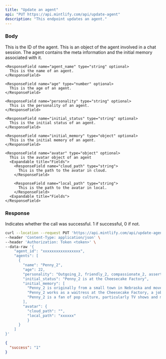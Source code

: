 ```yaml
---
title: "Update an agent"
api: "PUT https://api.mintlify.com/api/update-agent"
description: "This endpoint updates an agent."
---
```


### Body

<ParamField body="agent_id" type="str">
  This is the ID of the agent.
</ParamField>

<ParamField body="agent" type="object">
  This is an object of the agent involved in a chat
  session. The agent contains the meta information and the initial
  memory associated with it.

  <Expandable title="Fields">
  
    <ResponseField name="agent_name" type="string" optional>
      This is the name of an agent.
    </ResponseField>

    <ResponseField name="age" type="number" optional>
      This is the age of an agent.
    </ResponseField>

    <ResponseField name="personality" type="string" optional>
      This is the personality of an agent.
    </ResponseField>

    <ResponseField name="initial_status" type="string" optional>
      This is the initial status of an agent.
    </ResponseField>

    <ResponseField name="initial_memory" type="object" optional>
      This is the initial memory of an agent.
    </ResponseField>

    <ResponseField name="avatar" type="object" optional>
      This is the avatar object of an agent
      <Expandable title="Fields">
        <ResponseField name="cloud_path" type="string">
          This is the path to the avatar in cloud.
        </ResponseField>

        <ResponseField name="local_path" type="string">
          This is the path to the avatar in local.
        </ResponseField>
      <Expandable title="Fields">
    </ResponseField>

  </Expandable>

</ParamField>

### Response

<ResponseField name="success" type="number">
  Indicates whether the call was successful. 1 if successful, 0 if not.
</ResponseField>

<RequestExample>

```bash Example Request
curl --location --request PUT 'https://api.mintlify.com/api/update-agent' \
--header 'Content-Type: application/json' \
--header 'Authorization: Token <token>' \
--data-raw '{
    "agent_id": "xxxxxxxxxxxxxxxxx",
    "agents": [
      {
        "name": "Penny_2",
        "age": 22,
        "personality": "Outgoing_2, friendly_2, compassionate_2, assertive_2, and determined_2",
        "initial_status": "Penny_2 is at the Cheesecake Factory",
        "initial_memory": [
          "Penny_2 is originally from a small town in Nebraska and moved....",
          "Penny_2 works as a waitress at the Cheesecake Factory, a job...",
          "Penny_2 is a fan of pop culture, particularly TV shows and movies..."
        ],
        "avatar": {
          "cloud_path": "",
          "local_path": "xxxxxx"
          }
      }
    ]
}'
```

</RequestExample>

<ResponseExample>

```json Response
{
  "success": "1"
}
```

</ResponseExample>
